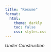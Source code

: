 ```yaml
---
title: "Resume"
format: 
  html:
    theme: darkly
    toc: false
    css: styles.css
---
```



*Under Construction*














